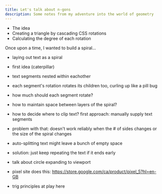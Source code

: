 ```yaml
---
title: Let's talk about n-gons
description: Some notes from my adventure into the world of geometry
---
```


- The idea
- Creating a triangle by cascading CSS rotations
- Calculating the degree of each rotation

Once upon a time, I wanted to build a spiral...

- laying out text as a spiral
- first idea (caterpillar)
- text segments nested within eachother
- each segment's rotation rotates its children too, curling up like a pill bug
- how much should each segment rotate?
- how to maintain space between layers of the spiral?
- how to decide where to clip text? first approach: manually supply text segments
- problem with that: doesn't work reliably when the # of sides changes or the size of the spiral changes
- auto-splitting text might leave a bunch of empty space
- solution: just keep repeating the text if it ends early

- talk about circle expanding to viewport
- pixel site does this: https://store.google.com/ca/product/pixel_5?hl=en-GB
- trig principles at play here
